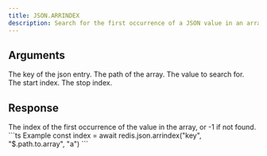 ```yaml
---
title: JSON.ARRINDEX
description: Search for the first occurrence of a JSON value in an array.
---
```


## Arguments

<ParamField body="key" type="string" required>
    The key of the json entry.
</ParamField>
<ParamField body="path" type="string" default="$">
    The path of the array.
</ParamField>

<ParamField body="value" type="TValue" required>
    The value to search for.
</ParamField>

<ParamField body="start" type="integer" default={0}>
    The start index.
</ParamField>
<ParamField body="stop" type="integer" default={0}>
    The stop index.
</ParamField>


## Response

<ResponseField type="integer" required>
  The index of the first occurrence of the value in the array, or -1 if not found.
</ResponseField>

<RequestExample>
```ts Example
const index = await redis.json.arrindex("key", "$.path.to.array", "a")
```
</RequestExample>
